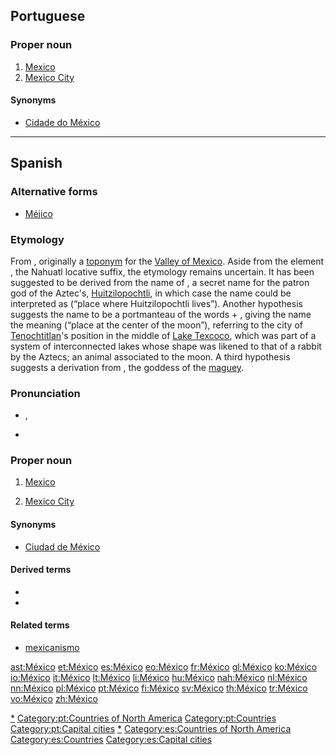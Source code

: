 {{also|Mexico}}
==Portuguese==

===Proper noun===
{{pt-proper noun|m}}

# [[Mexico]]
# [[Mexico City]]

====Synonyms====
* {{sense|Mexico City}} [[Cidade do México]]

[[Category:pt:Mexico|*]]
[[Category:pt:Countries of North America]]
[[Category:pt:Countries]]
[[Category:pt:Capital cities]]

----

==Spanish==

===Alternative forms===
* [[Méjico]] {{qualifier|rare, obsolete}}
{{wikipedia|lang=es}}
===Etymology===
From {{etyl|nci|es}} {{term|Mexihco|Mēxihco|lang=es}}, originally a [[toponym]] for the [[w:Valley of Mexico|Valley of Mexico]]. Aside from the element {{term|-co|lang=nci}}, the Nahuatl locative suffix, the etymology remains uncertain. It has been suggested to be derived from the name of {{term|Mexihtli|lang=nci|Mēxihtli}}, a secret name for the patron god of the Aztec's, [[Huitzilopochtli]], in which case the name could be interpreted as (“place where Huitzilopochtli lives”). Another hypothesis suggests the name to be a portmanteau of the words {{term|metztli|lang=nci|mētztli|moon}} + {{term|xictli|lang=nci|xīctli|navel}}, giving the name the meaning (“place at the center of the moon”), referring to the city of [[Tenochtitlan]]'s position in the middle of [[w:Lake Texcoco|Lake Texcoco]], which was part of a system of interconnected lakes whose shape was likened to that of a rabbit by the Aztecs; an animal associated to the moon. A third hypothesis suggests a derivation from {{term|Mectli|lang=nci|Mēctli}}, the goddess of the [[maguey]].

===Pronunciation===
* {{IPA|/'me.xi.ko/|lang=es}}, {{X-SAMPA|/"me.xi.ko/|lang=es}}
* {{audio|Es-mx-México.ogg|Audio (Mexico)}}

===Proper noun===
{{es-proper noun|m}}

# [[Mexico]]
# {{context|Mexico|lang=es}} [[Mexico City]]

====Synonyms====
* {{sense|Mexico City}} [[Ciudad de México]]

====Derived terms====
* {{l|es|mexicano}}
* {{l|es|mexiquense}}

====Related terms====
* [[mexicanismo]]

[[Category:es:Mexico|*]]
[[Category:es:Countries of North America]]
[[Category:es:Countries]]
[[Category:es:Capital cities]]

[[ast:México]]
[[et:México]]
[[es:México]]
[[eo:México]]
[[fr:México]]
[[gl:México]]
[[ko:México]]
[[io:México]]
[[it:México]]
[[lt:México]]
[[li:México]]
[[hu:México]]
[[nah:México]]
[[nl:México]]
[[nn:México]]
[[pl:México]]
[[pt:México]]
[[fi:México]]
[[sv:México]]
[[th:México]]
[[tr:México]]
[[vo:México]]
[[zh:México]]